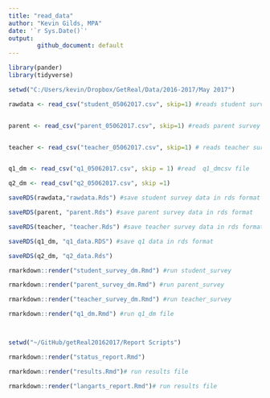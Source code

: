 ```yaml
---
title: "read_data"
author: "Kevin Gilds, MPA"
date: '`r Sys.Date()`'
output: 
        github_document: default
---
```


```r
library(pander)
library(tidyverse)

```





```r

setwd("C:/Users/kevin/Dropbox/GetReal/Data/2016-2017/May 2017")

rawdata <- read_csv("student_05062017.csv", skip=1) #reads student survey


parent <- read_csv("parent_05062017.csv", skip=1) #reads parent survey


teacher <- read_csv("teacher_05062017.csv", skip=1) # reads teacher survey


q1_dm <- read_csv("q1_05062017.csv", skip = 1) #read  q1_dmcsv file

q2_dm <- read_csv("q2_05062017.csv", skip =1)


```


```r

saveRDS(rawdata,"rawdata.Rds") #save student survey data in rds format

saveRDS(parent, "parent.Rds") #save parent survey data in rds format

saveRDS(teacher, "teacher.Rds") #save teacher survey data in rds format

saveRDS(q1_dm, "q1_data.RDS") #save q1 data in rds format

saveRDS(q2_dm, "q2_data.Rds")


```



```r

rmarkdown::render("student_survey_dm.Rmd") #run student_survey

rmarkdown::render("parent_survey_dm.Rmd") #run parent_survey

rmarkdown::render("teacher_survey_dm.Rmd") #run teacher_survey

rmarkdown::render("q1_dm.Rmd") #run q1_dm file




```



```r
setwd("~/GitHub/getReal20162017/Report Scripts")

rmarkdown::render("status_report.Rmd")

rmarkdown::render("results.Rmd")# run results file

rmarkdown::render("langarts_report.Rmd")# run results file

```

